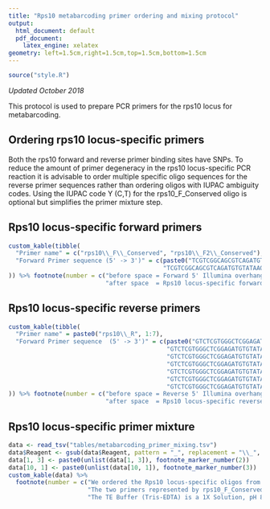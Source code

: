 ```yaml
---
title: "Rps10 metabarcoding primer ordering and mixing protocol"
output:
  html_document: default
  pdf_document:
    latex_engine: xelatex
geometry: left=1.5cm,right=1.5cm,top=1.5cm,bottom=1.5cm
---
```


```r
source("style.R")
```

*Updated October 2018*

This protocol is used to prepare PCR primers for the rps10 locus for metabarcoding.


## Ordering rps10 locus-specific primers

Both the rps10 forward and reverse primer binding sites have SNPs.
To reduce the amount of primer degeneracy in the rps10 locus-specific PCR reaction it is advisable to order multiple specific oligo sequences for the reverse primer sequences rather than ordering oligos with IUPAC ambiguity codes.
Using the IUPAC code Y (C,T) for the rps10_F_Conserved oligo is optional but simplifies the primer mixture step. 


## Rps10 locus-specific forward primers

```r
custom_kable(tibble(
  "Primer name" = c("rps10\\_F\\_Conserved", "rps10\\_F2\\_Conserved"),
  "Forward Primer sequence (5' -> 3')" = c(paste0("TCGTCGGCAGCGTCAGATGTGTATAAGAGACAG", footnote_marker_number(1), " GTTGGTTAGAGYAAAAGACT", footnote_marker_number(2)),
                                           "TCGTCGGCAGCGTCAGATGTGTATAAGAGACAG GTTGGTTAGAGTAGAAGACT")
)) %>% footnote(number = c("before space = Forward 5' Illumina overhang adapter sequence",
                           "after space  = Rps10 locus-specific forward primer"))
```


## Rps10 locus-specific reverse primers

```r
custom_kable(tibble(
  "Primer name" = paste0("rps10\\_R", 1:7),
  "Forward Primer sequence  (5' -> 3')" = c(paste0("GTCTCGTGGGCTCGGAGATGTGTATAAGAGACAG", footnote_marker_number(1), "ATGCTTAGAAAGATTTGAACT", footnote_marker_number(2)),
                                            "GTCTCGTGGGCTCGGAGATGTGTATAAGAGACAG ATACTTAGAAAGATTTGAACT",
                                            "GTCTCGTGGGCTCGGAGATGTGTATAAGAGACAG ATGCTTAGAAAGACTTGAACT",
                                            "GTCTCGTGGGCTCGGAGATGTGTATAAGAGACAG ATGCTTAGAAAGACTCGAACT",
                                            "GTCTCGTGGGCTCGGAGATGTGTATAAGAGACAG ATGCCTAGAAAGACTCGAACT",
                                            "GTCTCGTGGGCTCGGAGATGTGTATAAGAGACAG ATGTTTAGAAAGATTCGAACT",
                                            "GTCTCGTGGGCTCGGAGATGTGTATAAGAGACAG ATGCTTAGAAAGATTCGAACT")
)) %>% footnote(number = c("before space = Reverse 5' Illumina overhang adapter sequence",
                           "after space  = Rps10 locus-specific reverse primer"))
```


## Rps10 locus-specific primer mixture

```r
data <- read_tsv("tables/metabarcoding_primer_mixing.tsv")
data$Reagent <- gsub(data$Reagent, pattern = "_", replacement = "\\_", fixed = TRUE)
data[1, 3] <- paste0(unlist(data[1, 3]), footnote_marker_number(2))
data[10, 1] <- paste0(unlist(data[10, 1]), footnote_marker_number(3))
custom_kable(data) %>% 
  footnote(number = c("We ordered the Rps10 locus-specific oligos from Life technologies",
                      "The two primers represented by rps10_F_Conserved each have a final concentration of 2.0µM",
                      "The TE Buffer (Tris-EDTA) is a 1X Solution, pH 8.0, Molecular Biology Grade (Cat. No. BP2473100)"))
```



